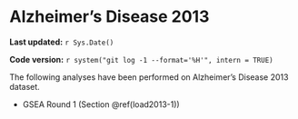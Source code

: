 # Alzheimer's Disease 2013

**Last updated:** `r Sys.Date()`

**Code version:** `r system("git log -1 --format='%H'", intern = TRUE)`

The following analyses have been performed on Alzheimer's Disease 2013 dataset.

- GSEA Round 1 (Section \@ref(load2013-1))
